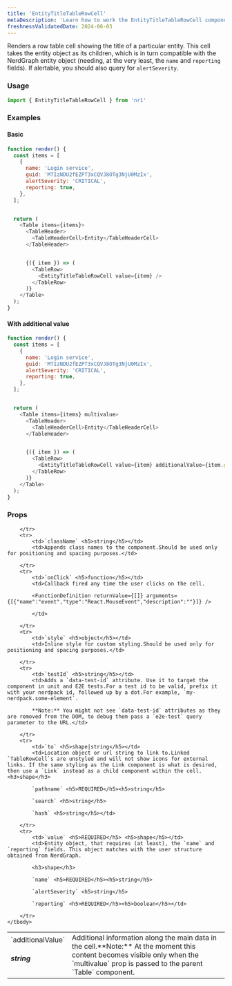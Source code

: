 ```yaml
---
title: 'EntityTitleTableRowCell'
metaDescription: 'Learn how to work the EntityTitleTableRowCell component'
freshnessValidatedDate: 2024-06-03
---
```


Renders a row table cell showing the title of a particular entity. This cell takes the entity object as its children, which is in turn compatible with the NerdGraph entity object (needing, at the very least, the `name` and `reporting` fields). If alertable, you should also query for `alertSeverity`.

### Usage

```js
import { EntityTitleTableRowCell } from 'nr1'
```



### Examples

#### Basic

```js
function render() {
  const items = [
    {
      name: 'Login service',
      guid: 'MTIzNDU2fEZPT3xCQVJ8OTg3NjU0MzIx',
      alertSeverity: 'CRITICAL',
      reporting: true,
    },
  ];


  return (
    <Table items={items}>
      <TableHeader>
        <TableHeaderCell>Entity</TableHeaderCell>
      </TableHeader>


      {({ item }) => (
        <TableRow>
          <EntityTitleTableRowCell value={item} />
        </TableRow>
      )}
    </Table>
  );
}
```



#### With additional value

```js
function render() {
  const items = [
    {
      name: 'Login service',
      guid: 'MTIzNDU2fEZPT3xCQVJ8OTg3NjU0MzIx',
      alertSeverity: 'CRITICAL',
      reporting: true,
    },
  ];


  return (
    <Table items={items} multivalue>
      <TableHeader>
        <TableHeaderCell>Entity</TableHeaderCell>
      </TableHeader>


      {({ item }) => (
        <TableRow>
          <EntityTitleTableRowCell value={item} additionalValue={item.guid} />
        </TableRow>
      )}
    </Table>
  );
}
```



### Props

<table>
    <tbody>
        <tr>
            <td>`additionalValue` <h5>string</h5></td>
            <td>Additional information along the main data in the cell.**Note:** At the moment this content becomes visible only when the `multivalue` prop is passed to the parent `Table` component.</td>

        </tr>
        <tr>
            <td>`className` <h5>string</h5></td>
            <td>Appends class names to the component.Should be used only for positioning and spacing purposes.</td>

        </tr>
        <tr>
            <td>`onClick` <h5>function</h5></td>
            <td>Callback fired any time the user clicks on the cell.
            
            <FunctionDefinition returnValue={[]} arguments={[{"name":"event","type":"React.MouseEvent","description":""}]} />
            
            </td>

        </tr>
        <tr>
            <td>`style` <h5>object</h5></td>
            <td>Inline style for custom styling.Should be used only for positioning and spacing purposes.</td>

        </tr>
        <tr>
            <td>`testId` <h5>string</h5></td>
            <td>Adds a `data-test-id` attribute. Use it to target the component in unit and E2E tests.For a test id to be valid, prefix it with your nerdpack id, followed up by a dot.For example, `my-nerdpack.some-element`.
            
            **Note:** You might not see `data-test-id` attributes as they are removed from the DOM, to debug them pass a `e2e-test` query parameter to the URL.</td>

        </tr>
        <tr>
            <td>`to` <h5>shape|string</h5></td>
            <td>Location object or url string to link to.Linked `TableRowCell`s are unstyled and will not show icons for external links. If the same styling as the Link component is what is desired, then use a `Link` instead as a child component within the cell.<h3>shape</h3>

            `pathname` <h5>REQUIRED</h5><h5>string</h5>

            `search` <h5>string</h5>

            `hash` <h5>string</h5></td>

        </tr>
        <tr>
            <td>`value` <h5>REQUIRED</h5> <h5>shape</h5></td>
            <td>Entity object, that requires (at least), the `name` and `reporting` fields. This object matches with the user structure obtained from NerdGraph.
            
            <h3>shape</h3>

            `name` <h5>REQUIRED</h5><h5>string</h5>

            `alertSeverity` <h5>string</h5>

            `reporting` <h5>REQUIRED</h5><h5>boolean</h5></td>

        </tr>
    </tbody>
</table>